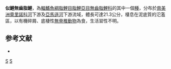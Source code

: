 {{Speciesbox 
| taxon = Curimata 
| image = Curimata cf cyprinoides.jpg
| status = NE
| status_system = IUCN3.1
| authority =  [[Linnaeus|Linnaeus]], 1766
| image caption = 似鯉無齒脂鯉
| synonyms = *''Salmo cyprinoides''<br /><small>Linnaeus, 1766</small>
*''Salmo edentulus''<br /><small>Bloch, 1794</small>
*''Charax planirostris''<br /><small>Günther, 1864</small>
*''Curimatus schomburgkii''<br /><small>Günther, 1864</small>
*''Curimata copei''<br /><small>Fowler, 1906</small>
}}
'''似鯉無齒脂鯉'''，為[[輻鰭魚綱|輻鰭魚綱]][[脂鯉目|脂鯉目]][[脂鯉亞目|脂鯉亞目]][[無齒脂鯉科|無齒脂鯉科]]的其中一個[[種|種]]，分布於[[南美洲|南美洲]][[奧里諾科河|奧里諾科河]]下游及[[亞馬遜河|亞馬遜河]]下游流域，體長可達21.3公分，棲息在泥底質的氾濫區，以有機碎屑、底棲性[[無脊椎動物|無脊椎動物]]為食，生活習性不明。

==参考文献==
{{refbegin}}
*{{FishBase_species|genus=Curimata|species=cyprinoides|year=2013|month=8}}
{{refend}}
{{Taxonbar|from=Q5595420}}

[[Category:無齒脂鯉屬|S]]
[[Category:1766年描述的鱼类|S]]


{{魚類小作品}}